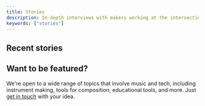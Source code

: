 ```yaml
---
title: Stories
description: In-depth interviews with makers working at the intersection of music and tech.
keywords: ["stories"]
---
```


## Recent stories

<CardGrid>
  <Card
    subtitle="March 7, 2025"
    title="ChillDeck: a beginner-friendly DJ board in your browser"
    description="ChillDeck took home 2nd prize at the 2025 MIT web.lab competition"
    href="/learn/stories/chilldeck"
  />
</CardGrid>


## Want to be featured?

We're open to a wide range of topics that involve music and tech, including instrument making, tools for composition, educational tools, and more. Just <a href="mailto:jess@jssln.com">get in touch</a> with your idea.
